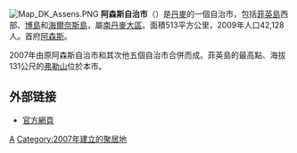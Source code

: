 [[File:Map_DK_Assens.PNG|right]]
'''阿森斯自治市'''（{{lang-da|Assens Kommune}}）是[[丹麥|丹麥]]的一個自治市，包括[[菲英島|菲英島]]西部、[[博島|博島]]和[[海爾奈斯島|海爾奈斯島]]，屬[[南丹麥大區|南丹麥大區]]。面積513平方公里，2009年人口42,128人。首府[[阿森斯_(丹麥)|阿森斯]]。

2007年由原阿森斯自治市和其次他五個自治市合併而成。菲英島的最高點、海拔131公尺的[[弗勒山|弗勒山]]位於本市。

==外部链接==
* [http://www.assens.dk/ 官方網頁] {{Wayback|url=http://www.assens.dk/ |date=20030808165456 }}
{{丹麥自治市}}
[[Category:丹麥市鎮|A]]
[[Category:2007年建立的聚居地|Category:2007年建立的聚居地]]